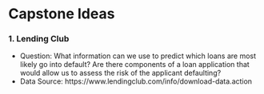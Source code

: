 # Capstone Ideas

### 1. Lending Club
  + Question: What information can we use to predict which loans are most likely go into default? Are there components of a loan application that would allow us to assess the risk of the applicant defaulting?
  + Data Source: https://www.lendingclub.com/info/download-data.action
 
